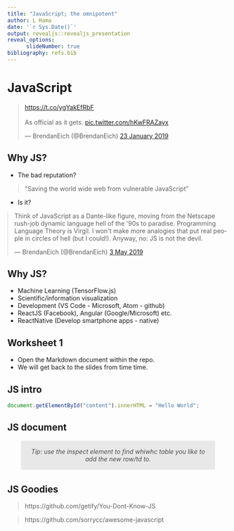 ```yaml
---
title: "JavaScript; the omnipotent"
author: L Hama
date: '`r Sys.Date()`'
output: revealjs::revealjs_presentation
reveal_options:
      slideNumber: true
bibliography: refs.bib
---
```


<link rel="stylesheet" href="https://cdnjs.cloudflare.com/ajax/libs/font-awesome/4.7.0/css/font-awesome.min.css">

# JavaScript
<blockquote class="twitter-tweet" data-lang="en-gb"><p lang="en" dir="ltr"><a href="https://t.co/ygYakEfRbF">https://t.co/ygYakEfRbF</a><br><br>As official as it gets. <a href="https://t.co/hKwFRAZayx">pic.twitter.com/hKwFRAZayx</a></p>&mdash; BrendanEich (@BrendanEich) <a href="https://twitter.com/BrendanEich/status/1087911921876004865?ref_src=twsrc%5Etfw">23 January 2019</a></blockquote> <script async src="https://platform.twitter.com/widgets.js" charset="utf-8"></script> 

## Why JS?

- The bad reputation? 

> "Saving the world wide web from vulnerable JavaScript
"

- Is it?

<blockquote style="margin:auto" class="twitter-tweet" data-lang="en-gb"><p lang="en" dir="ltr">Think of JavaScript as a Dante-like figure, moving from the Netscape rush-job dynamic language hell of the &#39;90s to paradise. Programming Language Theory is Virgil. I won&#39;t make more analogies that put real people in circles of hell (but I could!). Anyway, no: JS is not the devil.</p>&mdash; BrendanEich (@BrendanEich) <a href="https://twitter.com/BrendanEich/status/1124292439358025728?ref_src=twsrc%5Etfw">3 May 2019</a></blockquote> <script async src="https://platform.twitter.com/widgets.js" charset="utf-8"></script> 


## Why JS?

- Machine Learning (TensorFlow.js)
- Scientific/information visualization
- Development (VS Code - Microsoft, Atom - github)
- ReactJS (Facebook), Angular (Google/Microsoft) etc.
- ReactNative (Develop smartphone apps - native)

## Worksheet 1

- Open the Markdown document within the repo.
- We will get back to the slides from time time.

## JS intro

```js
document.getElementById("content").innerHTML = "Hello World";
```

## JS document
<p class="box">Tip: use the inspect element to find whiwhc table you like to add the new row/td to.</p>


## JS Goodies
> https://github.com/getify/You-Dont-Know-JS

> https://github.com/sorrycc/awesome-javascript

<style>
.box {
    border-radius: 3px;
    position: relative;  /*  <--- */
    font-style: italic;
    text-align: center;
    padding: 1rem 1.2rem;
    width: 80%;  /* create space for the quotes */
    color: #4a4a4a;
    margin: 1rem auto 2rem;
    color: #4a4a4a;
    background: #E8E8E8;
}

/* -- create the quotation marks -- */
.box:before,
.box:after{
    font-family: FontAwesome;
    position: absolute;
    /* -- inside the relative position of blockquote -- */
    top: 13px;
    color: #E8E8E8;
    font-size: 34px;
}
.box:before{
    content: "\f10d";
    margin-right: 13px;
    right: 100%;
}
.box:after{
    content: "\f10e";
    margin-left: 13px;
    left: 100%;  
}
</style>